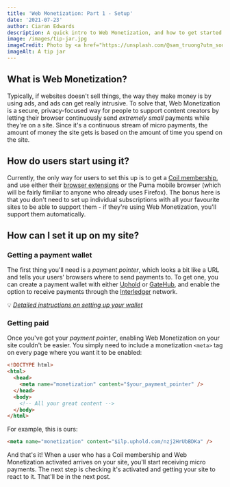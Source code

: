 ```yaml
---
title: 'Web Monetization: Part 1 - Setup'
date: '2021-07-23'
author: Ciaran Edwards
description: A quick intro to Web Monetization, and how to get started with it on your own site.
image: /images/tip-jar.jpg
imageCredit: Photo by <a href="https://unsplash.com/@sam_truong?utm_source=unsplash&utm_medium=referral&utm_content=creditCopyText">Sam Dan Truong</a> on <a href="https://unsplash.com/s/photos/money?utm_source=unsplash&utm_medium=referral&utm_content=creditCopyText">Unsplash</a>
imageAlt: A tip jar
---
```


## What is Web Monetization?

Typically, if websites doesn't sell things, the way they make money is by using ads, and ads can get really intrusive. To solve that, Web Monetization is a secure, privacy-focused way for people to support content creators by letting their browser continuously send _extremely small_ payments while they're on a site. Since it's a continuous stream of micro payments, the amount of money the site gets is based on the amount of time you spend on the site.

## How do users start using it?

Currently, the only way for users to set this up is to get a [Coil membership](https://coil.com/), and use either their [browser extensions](https://help.coil.com/docs/membership/coil-extension/index.html) or the Puma mobile browser (which will be fairly fimiliar to anyone who already uses Firefox). The bonus here is that you don't need to set up individual subscriptions with all your favourite sites to be able to support them - if they're using Web Monetization, you'll support them automatically.

## How can I set it up on my site?

### Getting a payment wallet

The first thing you'll need is a _payment pointer_, which looks a bit like a URL and tells your users' browsers where to send payments to. To get one, you can create a payment wallet with either [Uphold](https://www.uphold.com) or [GateHub](https://gatehub.net), and enable the option to receive payments through the [Interledger](https://interledger.org/) network.

💡 _[Detailed instructions on setting up your wallet](https://webmonetization.org/docs/ilp-wallets)_

### Getting paid

Once you've got your _payment pointer_, enabling Web Monetization on your site couldn't be easier. You simply need to include a monetization `<meta>` tag on every page where you want it to be enabled:

```html
<!DOCTYPE html>
<html>
  <head>
    <meta name="monetization" content="$your_payment_pointer" />
  </head>
  <body>
    <!-- All your great content -->
  </body>
</html>
```

For example, this is ours:

```html
<meta name="monetization" content="$ilp.uphold.com/nzj2HrUbBDKa" />
```

And that's it! When a user who has a Coil membership and Web Monetization activated arrives on your site, you'll start receiving micro payments. The next step is checking it's activated and getting your site to react to it. That'll be in the next post.
